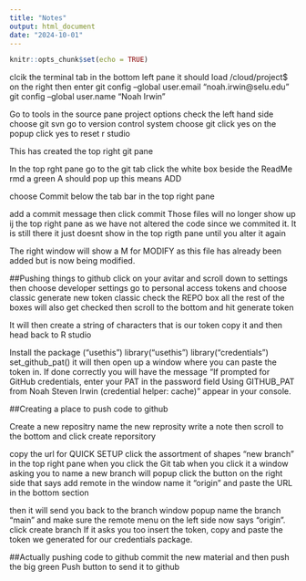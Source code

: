 ```yaml
---
title: "Notes"
output: html_document
date: "2024-10-01"
---
```


```r
knitr::opts_chunk$set(echo = TRUE)
```
clcik the terminal tab in the bottom left pane
it should load /cloud/project$    on the right
then enter
 git config --global user.email "noah.irwin@selu.edu"
 git config --global user.name "Noah Irwin"

Go to tools in the source pane
project options
check the left hand side
choose git svn
go to version control system
choose git
click yes on the popup
click yes to reset r studio

This has created the top right git pane

In the top rght pane go to the git tab
click the white box beside the ReadMe rmd
a green A should pop up
this means ADD

choose Commit below the tab bar in the top right pane

add a commit message
then click commit
Those files will no longer show up ij the top right pane as we have not altered the code since we commited it. It is still there it just doesnt show in the top rigth pane until you alter it again 

The right window will show a M for MODIFY as this file has already been added but is now being modified.

##Pushing things to github
click on your avitar and scroll down to settings
then choose developer settings
go to personal access tokens and choose classic
generate new token classic
check the REPO box all the rest of the boxes will also get checked
then scroll to the bottom and hit generate token

It will then create a string of characters that is our token
copy it and then head back to R studio

Install the package ("usethis")
library("usethis")
library("credentials")
set_github_pat()
it will then open up a window where you can paste the token in.
If done correctly you will have the message "If prompted for GitHub credentials, enter your PAT in the password field
Using GITHUB_PAT from Noah Steven Irwin (credential helper: cache)" appear in your console.

##Creating a place to push code to github

Create a new repositry
name the new reprosity
write a note
then scroll to the bottom and click create reporsitory

copy the url for QUICK SETUP
click the assortment of shapes "new branch" in the top right pane when you click the Git tab
when you click it a window asking you to name a new branch will popup
click the button on the right side that says add remote
in the window name it "origin" and paste the URL in the bottom section

then it will send you back to the branch window popup name the branch "main" and make sure the remote menu on the left side now says "origin".
click create branch
If it asks you too insert the token, copy and paste the token we generated for our credentials package.

##Actually pushing code to github
commit the new material and then push the big green Push button to send it to github